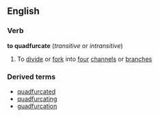 ==English==
===Verb===
'''to quadfurcate''' (''transitive'' or ''intransitive'')
# To [[divide]] or [[fork]] into [[four]] [[channel]]s or [[branch]]es
===Derived terms===
*[[quadfurcated]]
*[[quadfurcating]]
*[[guadfurcation]]